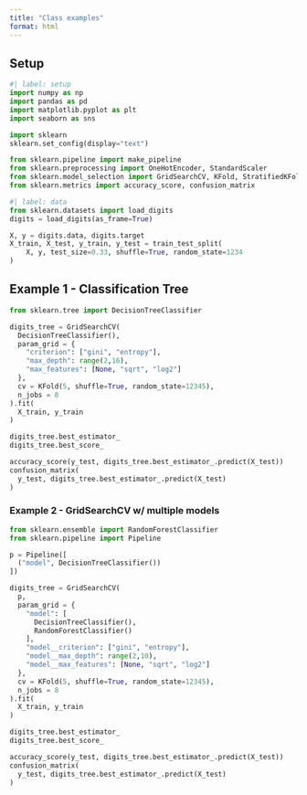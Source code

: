 ```yaml
---
title: "Class examples"
format: html
---
```


## Setup

```python
#| label: setup
import numpy as np
import pandas as pd
import matplotlib.pyplot as plt
import seaborn as sns

import sklearn
sklearn.set_config(display="text")

from sklearn.pipeline import make_pipeline
from sklearn.preprocessing import OneHotEncoder, StandardScaler
from sklearn.model_selection import GridSearchCV, KFold, StratifiedKFold, train_test_split
from sklearn.metrics import accuracy_score, confusion_matrix
```

```python
#| label: data
from sklearn.datasets import load_digits
digits = load_digits(as_frame=True)

X, y = digits.data, digits.target
X_train, X_test, y_train, y_test = train_test_split(
    X, y, test_size=0.33, shuffle=True, random_state=1234
)
```

## Example 1 - Classification Tree

```python
from sklearn.tree import DecisionTreeClassifier

digits_tree = GridSearchCV(
  DecisionTreeClassifier(),
  param_grid = {
    "criterion": ["gini", "entropy"],
    "max_depth": range(2,16),
    "max_features": [None, "sqrt", "log2"]
  },
  cv = KFold(5, shuffle=True, random_state=12345),
  n_jobs = 8
).fit(
  X_train, y_train
)

digits_tree.best_estimator_
digits_tree.best_score_

accuracy_score(y_test, digits_tree.best_estimator_.predict(X_test))
confusion_matrix(
  y_test, digits_tree.best_estimator_.predict(X_test)
)
```


### Example 2 - GridSearchCV w/ multiple models

```python
from sklearn.ensemble import RandomForestClassifier
from sklearn.pipeline import Pipeline

p = Pipeline([
  ("model", DecisionTreeClassifier())
])

digits_tree = GridSearchCV(
  p,
  param_grid = {
    "model": [
      DecisionTreeClassifier(),
      RandomForestClassifier()
    ],
    "model__criterion": ["gini", "entropy"],
    "model__max_depth": range(2,10),
    "model__max_features": [None, "sqrt", "log2"]
  },
  cv = KFold(5, shuffle=True, random_state=12345),
  n_jobs = 8
).fit(
  X_train, y_train
)

digits_tree.best_estimator_
digits_tree.best_score_

accuracy_score(y_test, digits_tree.best_estimator_.predict(X_test))
confusion_matrix(
  y_test, digits_tree.best_estimator_.predict(X_test)
)
```